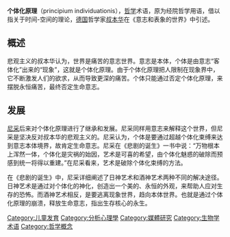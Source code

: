 {{Unreferenced|time=2018-12-11T01:28:07+00:00}}
'''个体化原理'''（principium individuationis），[[哲学|哲学]]术语，原为经院哲学用语，借以指关于时间-空间的理论，[[德国|德国]]哲学家[[叔本华|叔本华]]在《意志和表象的世界》中引述。

==概述==
悲观主义的叔本华认为，世界是痛苦的意志世界。意志是本体，个体是由意志“客体化”出来的“现象”，这就是个体化原理。由于个体化原理把人限制在现象界中，它不断激发人们的欲求，从而导致更深的痛苦。个体只能通过否定个体化原理，来摆脱永恒痛苦，最终否定生命意志。

==发展==
[[尼采|尼采]]后来对个体化原理进行了继承和发展。尼采同样用意志来解释这个世界，但尼采是坚决反对叔本华的悲观主义的。尼采认为，个体是要通过超越个体化束缚来达到意志本体境界，故肯定生命意志。尼采在《悲剧的诞生》一书中说：“万物根本上浑然一体，个体化是灾祸的始因，艺术是可喜的希望，由个体化魅惑的破除而预感到统一将得以重建。”在尼采看来，艺术是破除个体化束缚的方法。

在《悲剧的诞生》中，尼采详细阐述了日神艺术和酒神艺术两种不同的解决途径。日神艺术是通过对个体化的神化，创造出一个美的、永恒的外观，来帮助人应对生存的恐怖。而酒神艺术相反，是要逃离现象世界，趋向本体世界。也就是通过个体化原理的崩溃，释放生命意志，指出生存核心的永生。

[[Category:儿童发育|Category:儿童发育]]
[[Category:分析心理學|Category:分析心理學]]
[[Category:媒體研究|Category:媒體研究]]
[[Category:生物学术语|Category:生物学术语]]
[[Category:哲学概念|Category:哲学概念]]